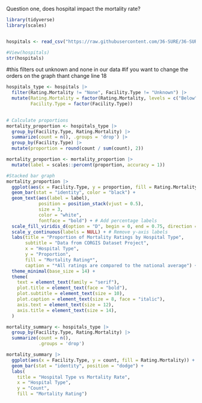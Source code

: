 Question one, does hospital impact the mortality rate? 

```r

library(tidyverse)
library(scales)


hospitals <- read_csv("https://raw.githubusercontent.com/36-SURE/36-SURE.github.io/main/data/hospitals.csv")

#View(hospitals)
str(hospitals)


```

#this filters out unknown and none in our data
#if you want to change the orders on the graph thant change line 18 
```r
hospitals_type <- hospitals |> 
  filter(Rating.Mortality != "None", Facility.Type != "Unknown") |> 
  mutate(Rating.Mortality = factor(Rating.Mortality, levels = c("Below", "Same", "Above")),
         Facility.Type = factor(Facility.Type))
         
```



```r
# Calculate proportions
mortality_proportion <- hospitals_type |> 
  group_by(Facility.Type, Rating.Mortality) |> 
  summarize(count = n(), .groups = 'drop') |> 
  group_by(Facility.Type) |> 
  mutate(proportion = round(count / sum(count), 2))

mortality_proportion <- mortality_proportion |> 
  mutate(label = scales::percent(proportion, accuracy = 1))

#Stacked bar graph
mortality_proportion |> 
  ggplot(aes(x = Facility.Type, y = proportion, fill = Rating.Mortality)) +
  geom_bar(stat = "identity", color = "black") +
  geom_text(aes(label = label), 
            position = position_stack(vjust = 0.5), 
            size = 3, 
            color = "white",
            fontface = "bold") + # Add percentage labels
  scale_fill_viridis_d(option = "D", begin = 0, end = 0.75, direction = 1) + 
  scale_y_continuous(labels = NULL) + # Remove y-axis labels
  labs(title = "Proportion of Mortality Ratings by Hospital Type", 
       subtitle = "Data from CORGIS Dataset Project",
       x = "Hospital Type", 
       y = "Proportion", 
       fill = "Mortality Rating*",
       caption = "*All ratings are compared to the national average") +
  theme_minimal(base_size = 14) +
  theme(
    text = element_text(family = "serif"),
    plot.title = element_text(face = "bold"),
    plot.subtitle = element_text(size = 10),
    plot.caption = element_text(size = 8, face = "italic"),
    axis.text = element_text(size = 12),
    axis.title = element_text(size = 14),
  )
```


```r
mortality_summary <- hospitals_type |> 
  group_by(Facility.Type, Rating.Mortality) |> 
  summarize(count = n(), 
            .groups = 'drop')

mortality_summary |> 
  ggplot(aes(x = Facility.Type, y = count, fill = Rating.Mortality)) +
  geom_bar(stat = "identity", position = "dodge") +
  labs(
    title = "Hospital Type vs Mortality Rate", 
    x = "Hospital Type", 
    y = "Count", 
    fill = "Mortality Rating")

```




